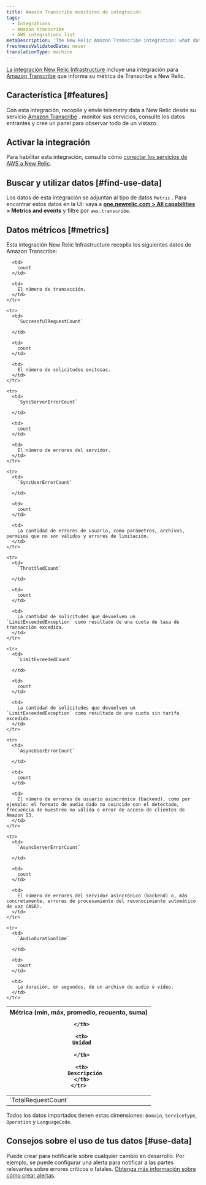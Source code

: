 ```yaml
---
title: Amazon Transcribe monitoreo de integración
tags:
  - Integrations
  - Amazon transcribe
  - AWS integrations list
metaDescription: 'The New Relic Amazon Transcribe integration: what data it reports, and how to enable it.'
freshnessValidatedDate: never
translationType: machine
---
```


[La integración New Relic Infrastructure ](/docs/infrastructure/integrations-getting-started/getting-started/introduction-infrastructure-integrations)incluye una integración para [Amazon Transcribe](https://aws.amazon.com/transcribe) que informa su métrica de Transcribe a New Relic.

## Característica [#features]

Con esta integración, recopile y envíe telemetry data a New Relic desde su servicio [Amazon Transcribe](https://aws.amazon.com/transcribe/) . monitor sus servicios, consulte los datos entrantes y cree un panel para observar todo de un vistazo.

## Activar la integración

Para habilitar esta integración, consulte cómo [conectar los servicios de AWS a New Relic](/docs/infrastructure/amazon-integrations/connect/aws-metric-stream/#set-up-metric-stream).

## Buscar y utilizar datos [#find-use-data]

Los datos de esta integración se adjuntan al tipo de datos `Metric` . Para encontrar estos datos en la UI: vaya a <DoNotTranslate>**[one.newrelic.com > All capabilities](https://one.newrelic.com/all-capabilities) > Metrics and events**</DoNotTranslate> y filtre por `aws.transcribe`.

## Datos métricos [#metrics]

Esta integración New Relic Infrastructure recopila los siguientes datos de Amazon Transcribe:

<table>
  <thead>
    <tr>
      <th style={{ width: "200px" }}>
        Métrica (mín, máx, promedio, recuento, suma)  

      </th>

      <th>
        Unidad  

      </th>

      <th>
        Descripción
      </th>
    </tr>
  </thead>

  <tbody>
    <tr>
      <td>
        `TotalRequestCount`
      </td>

      <td>
        count
      </td>

      <td>
        El número de transacción.
      </td>
    </tr>

    <tr>
      <td>
        `SuccessfulRequestCount`  

      </td>

      <td>
        count
      </td>

      <td>
        El número de solicitudes exitosas.
      </td>
    </tr>

    <tr>
      <td>
        `SyncServerErrorCount`  

      </td>

      <td>
        count
      </td>

      <td>
        El número de errores del servidor.
      </td>
    </tr>

    <tr>
      <td>
        `SyncUserErrorCount`  

      </td>

      <td>
        count
      </td>

      <td>
        La cantidad de errores de usuario, como parámetros, archivos, permisos que no son válidos y errores de limitación.
      </td>
    </tr>

    <tr>
      <td>
        `ThrottledCount`  

      </td>

      <td>
        count
      </td>

      <td>
        La cantidad de solicitudes que devuelven un `LimitExceededException` como resultado de una cuota de tasa de transacción excedida.
      </td>
    </tr>

    <tr>
      <td>
        `LimitExceededCount`  

      </td>

      <td>
        count
      </td>

      <td>
        La cantidad de solicitudes que devuelven un `LimitExceededException` como resultado de una cuota sin tarifa excedida.
      </td>
    </tr>

    <tr>
      <td>
        `AsyncUserErrorCount`  

      </td>

      <td>
        count
      </td>

      <td>
        El número de errores de usuario asincrónico (backend), como por ejemplo: el formato de audio dado no coincide con el detectado, frecuencia de muestreo no válida o error de acceso de clientes de Amazon S3.
      </td>
    </tr>

    <tr>
      <td>
        `AsyncServerErrorCount`  

      </td>

      <td>
        count
      </td>

      <td>
        El número de errores del servidor asincrónico (backend) o, más concretamente, errores de procesamiento del reconocimiento automático de voz (ASR).
      </td>
    </tr>

    <tr>
      <td>
        `AudioDurationTime`  

      </td>

      <td>
        count
      </td>

      <td>
        La duración, en segundos, de un archivo de audio o vídeo.
      </td>
    </tr>
  </tbody>
</table>

Todos los datos importados tienen estas dimensiones: `Domain`, `ServiceType`, `Operation` y `LanguageCode`.

## Consejos sobre el uso de tus datos [#use-data]

Puede crear <InlinePopover type="alerts"/>para notificarle sobre cualquier cambio en desarrollo. Por ejemplo, se puede configurar una alerta para notificar a las partes relevantes sobre errores críticos o fatales. [Obtenga más información sobre cómo crear alertas](/docs/alerts-applied-intelligence/new-relic-alerts/learn-alerts/introduction-alerts).